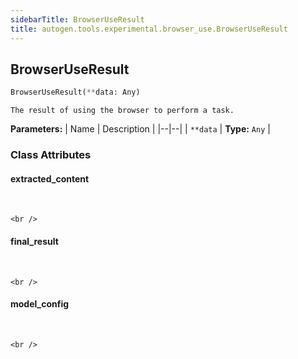 ```yaml
---
sidebarTitle: BrowserUseResult
title: autogen.tools.experimental.browser_use.BrowserUseResult
---
```

<h2 id="autogen.tools.experimental.browser_use.BrowserUseResult" class="doc doc-heading">
    <code class="doc-symbol doc-symbol-heading doc-symbol-class"></code>
    <span class="doc doc-object-name doc-class-name">BrowserUseResult</span>
</h2>

```python
BrowserUseResult(**data: Any)
```

    The result of using the browser to perform a task.

<b>Parameters:</b>
| Name | Description |
|--|--|
| `**data` | **Type:** `Any` |

### Class Attributes

<code class="doc-symbol doc-symbol-heading doc-symbol-attribute"></code>
#### extracted_content
<br />

    <br />

<code class="doc-symbol doc-symbol-heading doc-symbol-attribute"></code>
#### final_result
<br />

    <br />

<code class="doc-symbol doc-symbol-heading doc-symbol-attribute"></code>
#### model_config
<br />

    <br />